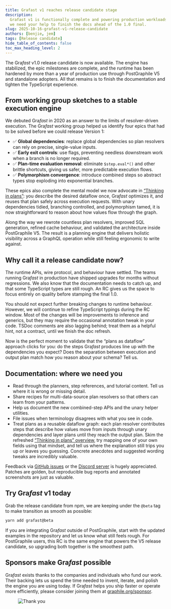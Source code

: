 ```yaml
---
title: Grafast v1 reaches release candidate stage
description:
  Grafast v1 is functionally complete and powering production workloads, now
  we need your help to finish the docs ahead of the 1.0 final.
slug: 2025-10-16-grafast-v1-release-candidate
authors: [benjie, jem]
tags: [Release candidate]
hide_table_of_contents: false
toc_max_heading_level: 2
---
```



<div className={styles.intro}>

The Gra*fast* v1.0 release candidate is now available. The engine has stabilized, the
epic milestones are complete, and the runtime has been hardened by more than a year of
production use through PostGraphile V5 and standalone adopters. All that
remains is to finish the documentation and tighten the TypeScript experience.

</div>

## From working group sketches to a stable execution engine

We debuted Gra*fast* in 2020 as an answer to the limits of resolver-driven
execution. The Gra*fast* working group helped us identify four epics that had
to be solved before we could release Version 1:

- ✅ **Global dependencies**: replace global dependencies so plan resolvers can
  rely on precise, single-value inputs.
- ✅ **Early exit controls**: use flags, preventing needless downstream work
  when a branch is no longer required.
- ✅ **Plan-time evaluation removal**: eliminate `$step.eval*()` and other brittle
  shortcuts, giving us safer, more predictable execution flows.
- ✅ **Polymorphism convergence**: introduce combined steps so abstract types
  stop exploding into exponential branches.

These epics also complete the mental model we now advocate in
[“Thinking in plans”](/grafast/flow): you describe the desired dataflow once,
Gra*fast* optimizes it, and reuses that plan safely across execution requests.
With unary dependencies tidied, branching controlled, and polymorphism tamed,
it is now straightforward to reason about how values flow through the graph.

<!-- truncate-->

Along the way we rewrote countless plan resolvers, improved SQL generation,
refined cache behaviour, and validated the architecture inside PostGraphile V5.
The result is a planning engine that delivers holistic visibility across a
GraphQL operation while still feeling ergonomic to write against.

## Why call it a release candidate now?

The runtime APIs, wire protocol, and behaviour have settled. The teams running
Gra*fast* in production have shipped upgrades for months without regressions.
We also know that the documentation needs to catch up, and that some TypeScript
types are still rough. An RC gives us the space to focus entirely on quality
before stamping the final 1.0.

You should not expect further breaking changes to runtime behaviour. However,
we will continue to refine TypeScript typings during the RC window. Most of the
changes will be improvements to inference and generics, but they may require
the occasional annotation tweak in your code. TSDoc comments are also lagging
behind; treat them as a helpful hint, not a contract, until we finish the doc
refresh.

Now is the perfect moment to validate that the “plans as dataflow” approach
clicks for you: do the steps Gra*fast* produces line up with the dependencies you
expect? Does the separation between execution and output plan match how you
reason about your schema? Tell us.

## Documentation: where we need you

- Read through the planners, step references, and tutorial content. Tell us
  where it is wrong or missing detail.
- Share recipes for multi-data-source plan resolvers so that others can learn
  from your patterns.
- Help us document the new combined-step APIs and the unary helper utilities.
- File issues when terminology disagrees with what you see in code.
- Treat plans as a reusable dataflow graph: each plan resolver contributes steps
  that describe how values move from inputs through unary dependencies and layer
  plans until they reach the output plan. Skim the refreshed
  [“Thinking in plans” overview](/grafast/flow), try mapping one of your own
  fields using that mindset, and tell us where the explanation still trips you
  up or leaves you guessing. Concrete anecdotes and suggested wording tweaks are
  incredibly valuable.

Feedback via [GitHub issues](https://github.com/graphile/crystal) or the
[Discord server](https://discord.gg/graphile) is hugely appreciated. Patches
are golden, but reproducible bug reports and annotated screenshots are just as
valuable.

## Try Gra*fast* v1 today

Grab the release candidate from npm, we are keeping under the `@beta` tag to
make transition as smooth as possible:

```bash
yarn add grafast@beta
```

If you are integrating Gra*fast* outside of PostGraphile, start with the
updated examples in the repository and let us know what still feels rough. For
PostGraphile users, this RC is the same engine that powers the V5 release
candidate, so upgrading both together is the smoothest path.

## Sponsors make Gra*fast* possible

Gra*fast* exists thanks to the companies and individuals who fund our work.
Their backing lets us spend the time needed to invent, iterate, and polish the
engine you are using today. If Gra*fast* helps you ship faster or operate more
efficiently, please consider joining them at
[graphile.org/sponsor](https://graphile.org/sponsor).

<figure>

![Thank you](../static/img/news/thank-you.svg)

</figure>
